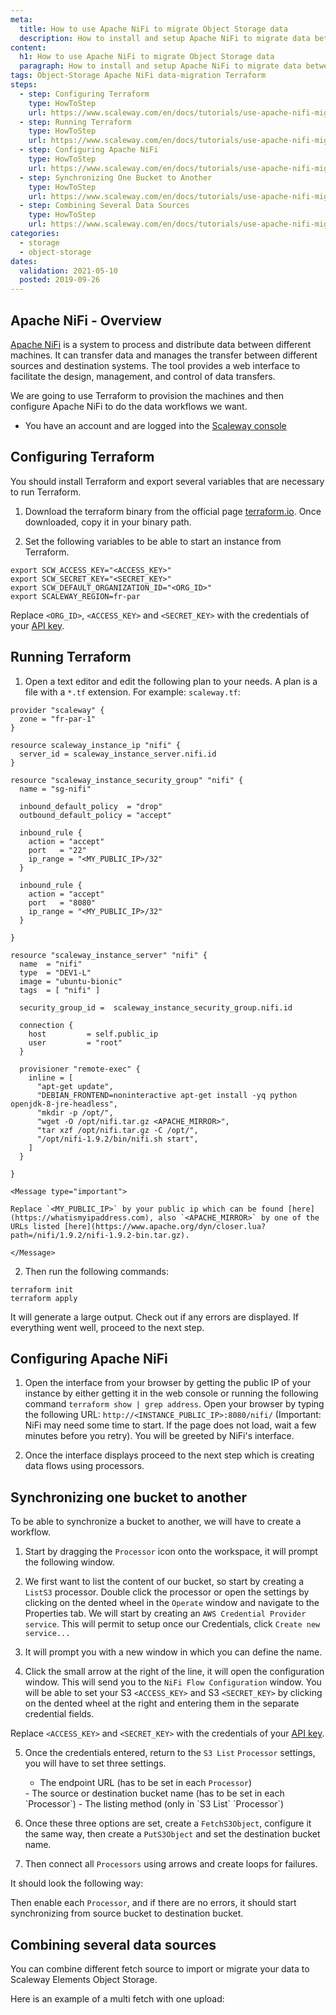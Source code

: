 ```yaml
---
meta:
  title: How to use Apache NiFi to migrate Object Storage data
  description: How to install and setup Apache NiFi to migrate data between clouds
content:
  h1: How to use Apache NiFi to migrate Object Storage data
  paragraph: How to install and setup Apache NiFi to migrate data between clouds
tags: Object-Storage Apache NiFi data-migration Terraform
steps:
  - step: Configuring Terraform
    type: HowToStep
    url: https://www.scaleway.com/en/docs/tutorials/use-apache-nifi-migrate-data/#Configuring-Terraform
  - step: Running Terraform
    type: HowToStep
    url: https://www.scaleway.com/en/docs/tutorials/use-apache-nifi-migrate-data/#Running-Terraform
  - step: Configuring Apache NiFi
    type: HowToStep
    url: https://www.scaleway.com/en/docs/tutorials/use-apache-nifi-migrate-data/#Configuring-Apache-NiFi
  - step: Synchronizing One Bucket to Another
    type: HowToStep
    url: https://www.scaleway.com/en/docs/tutorials/use-apache-nifi-migrate-data/#Synchronizing-one-bucket-to-another
  - step: Combining Several Data Sources
    type: HowToStep
    url: https://www.scaleway.com/en/docs/tutorials/use-apache-nifi-migrate-data/#Combining-several-data-sources
categories:
  - storage
  - object-storage
dates:
  validation: 2021-05-10
  posted: 2019-09-26
---
```


## Apache NiFi - Overview

[Apache NiFi](https://nifi.apache.org/) is a system to process and distribute data between different machines. It can transfer data and manages the transfer between different sources and destination systems. The tool provides a web interface to facilitate the design, management, and control of data transfers.

We are going to use Terraform to provision the machines and then configure Apache NiFi to do the data workflows we want.

<Message type="requirement">

- You have an account and are logged into the [Scaleway console](https://console.scaleway.com)

</Message>

## Configuring Terraform

You should install Terraform and export several variables that are necessary to run Terraform.

1. Download the terraform binary from the official page [terraform.io](https://www.terraform.io/downloads.html). Once downloaded, copy it in your binary path.

2. Set the following variables to be able to start an instance from Terraform.
  ```
  export SCW_ACCESS_KEY="<ACCESS_KEY>"
  export SCW_SECRET_KEY="<SECRET_KEY>"
  export SCW_DEFAULT_ORGANIZATION_ID="<ORG_ID>"
  export SCALEWAY_REGION=fr-par
  ```
  <Message type="important">
  
  Replace `<ORG_ID>`, `<ACCESS_KEY>` and `<SECRET_KEY>` with the credentials of your [API key](/console/my-project/how-to/generate-api-key/).

  </Message>

## Running Terraform

1. Open a text editor and edit the following plan to your needs. A plan is a file with a `*.tf` extension. For example: `scaleway.tf`:
  ```
  provider "scaleway" {
    zone = "fr-par-1"
  }

  resource scaleway_instance_ip "nifi" {
    server_id = scaleway_instance_server.nifi.id
  }

  resource "scaleway_instance_security_group" "nifi" {
    name = "sg-nifi"

    inbound_default_policy  = "drop"
    outbound_default_policy = "accept"

    inbound_rule {
      action = "accept"
      port   = "22"
      ip_range = "<MY_PUBLIC_IP>/32"
    }

    inbound_rule {
      action = "accept"
      port   = "8080"
      ip_range = "<MY_PUBLIC_IP>/32"
    }

  }

  resource "scaleway_instance_server" "nifi" {
    name  = "nifi"
    type  = "DEV1-L"
    image = "ubuntu-bionic"
    tags  = [ "nifi" ]

    security_group_id =  scaleway_instance_security_group.nifi.id

    connection {
      host         = self.public_ip
      user         = "root"
    }

    provisioner "remote-exec" {
      inline = [
        "apt-get update",
        "DEBIAN_FRONTEND=noninteractive apt-get install -yq python openjdk-8-jre-headless",
        "mkdir -p /opt/",
        "wget -O /opt/nifi.tar.gz <APACHE_MIRROR>",
        "tar xzf /opt/nifi.tar.gz -C /opt/",
        "/opt/nifi-1.9.2/bin/nifi.sh start",
      ]
    }

  }
  ```

    <Message type="important">

    Replace `<MY_PUBLIC_IP>` by your public ip which can be found [here](https://whatismyipaddress.com), also `<APACHE_MIRROR>` by one of the URLs listed [here](https://www.apache.org/dyn/closer.lua?path=/nifi/1.9.2/nifi-1.9.2-bin.tar.gz).

    </Message>

2. Then run the following commands:
  ```
  terraform init
  terraform apply
  ```

  It will generate a large output. Check out if any errors are displayed. If everything went well, proceed to the next step.

## Configuring Apache NiFi

1. Open the interface from your browser by getting the public IP of your instance by either getting it in the web console or running the following command `terraform show | grep address`. Open your browser by typing the following URL: `http://<INSTANCE_PUBLIC_IP>:8080/nifi/` (Important: NiFi may need some time to start. If the page does not load, wait a few minutes before you retry). You will be greeted by NiFi's interface.
<Lightbox src="scaleway-empty.webp" alt="" />

2. Once the interface displays proceed to the next step which is creating data flows using processors.

## Synchronizing one bucket to another

To be able to synchronize a bucket to another, we will have to create a workflow.

1. Start by dragging the `Processor` icon onto the workspace, it will prompt the following window.
 
  <Lightbox src="scaleway-s3_operations.webp" alt="" />

2. We first want to list the content of our bucket, so start by creating a `ListS3` processor. Double click the processor or open the settings by clicking on the dented wheel in the `Operate` window and navigate to the Properties tab. We will start by creating an `AWS Credential Provider service`. This will permit to setup once our Credentials, click `Create new service...`
 
  <Lightbox src="scaleway-select_aws_creds_controler.webp" alt="" />

3. It will prompt you with a new window in which you can define the name.
  <Lightbox src="scaleway-aws_creds_controler.webp" alt="" />

4. Click the small arrow at the right of the line, it will open the configuration window. This will send you to the `NiFi Flow Configuration` window. You will be able to set your S3 `<ACCESS_KEY>` and S3 `<SECRET_KEY>` by clicking on the dented wheel at the right and entering them in the separate credential fields.

  <Message type="important">

   Replace `<ACCESS_KEY>` and `<SECRET_KEY>` with the credentials of your [API key](/console/my-project/how-to/generate-api-key/).

  </Message>

  <Lightbox src="scaleway-creds.webp" alt="" />

5. Once the credentials entered, return to the `S3 List` `Processor` settings, you will have to set three settings.

    - The endpoint URL (has to be set in each `Processor`)
    <Lightbox src="scaleway-set_endpoint_url.webp" alt="" />
    - The source or destination bucket name (has to be set in each `Processor`)
    <Lightbox src="scaleway-bucket_name.webp" alt="Set Bucket name" />
    - The listing method (only in `S3 List` `Processor`)
    <Lightbox src="scaleway-list_v2.webp" alt="" />

6. Once these three options are set, create a `FetchS3Object`, configure it the same way, then create a `PutS3Object` and set the destination bucket name.

7. Then connect all `Processors` using arrows and create loops for failures.

It should look the following way:

<Lightbox src="scaleway-global_view.webp" alt="" />

Then enable each `Processor`, and if there are no errors, it should start synchronizing from source bucket to destination bucket.

## Combining several data sources

You can combine different fetch source to import or migrate your data to Scaleway Elements Object Storage.

<Lightbox src="scaleway-available_fetch.webp" alt="" />

Here is an example of a multi fetch with one upload:

<Lightbox src="scaleway-combination.webp" alt="" />
